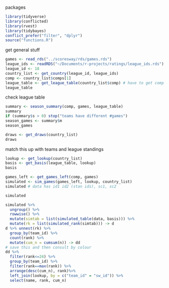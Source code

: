 packages

```r
library(tidyverse)
library(conflicted)
library(rvest)
library(tidybayes)
conflict_prefer("filter", "dplyr")
source("functions.R")
```

get general stuff

```r
games <- read_rds("../scoresway/rds/games.rds")
league_ids <- readRDS("~/Documents/r-projects/ratings/league_ids.rds")
league_id <- 18
country_list <- get_country(league_id, league_ids) 
comp <- country_list$comps[1]
league_table <- get_league_table(country_list$comp) # have to get comp
league_table
```

check league table

```r
summary <- season_summary(comp, games, league_table)
summary
if (summary$s > 0) stop("teams have different #games")
season_games <- summary$m
season_games
```


```r
draws <- get_draws(country_list)
draws
```

match this up with teams and league standings

```r
lookup <- get_lookup(country_list)
basis <- get_basis(league_table, lookup)
basis
```

```r
games_left <- get_games_left(comp, games)
simulated <- sim_games(games_left, lookup, country_list)
simulated # data has id1 id2 (stan ids), sc1, sc2
```

```r
simulated
```



```r
simulated %>% 
  ungroup() %>% 
  rowwise() %>% 
  mutate(simtab = list(simulated_table(data, basis))) %>% 
  mutate(rk = list(simulated_rank(simtab))) -> d
d %>% unnest(rk) %>% 
  group_by(team_id) %>% 
  count(rank) %>% 
  mutate(cum_n = cumsum(n)) -> dd
# save this and then consult by colour
dd %>% 
  filter(rank<=24) %>% 
  group_by(team_id) %>% 
  filter(rank==max(rank)) %>% 
  arrange(desc(cum_n), rank)%>% 
  left_join(lookup, by = c("team_id" = "sw_id")) %>% 
  select(name, rank, cum_n)
```




